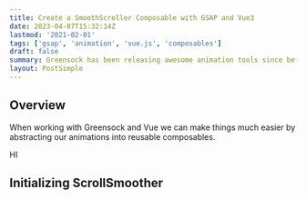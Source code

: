 ```yaml
---
title: Create a SmoothScroller Composable with GSAP and Vue3
date: 2023-04-07T15:32:14Z
lastmod: '2021-02-01'
tags: ['gsap', 'animation', 'vue.js', 'composables']
draft: false
summary: Greensock has been releasing awesome animation tools since before I was a dev. Let's transform their latest ScrollSmoother Library into a reusable Vue Composable!
layout: PostSimple
---
```


## Overview

When working with Greensock and Vue we can make things much easier by abstracting our animations into reusable composables.

<TOCInline asDisclosure toc={props.toc} exclude="Overview" toHeading={2} />


<PageTitle> HI </PageTitle>

## Initializing ScrollSmoother
